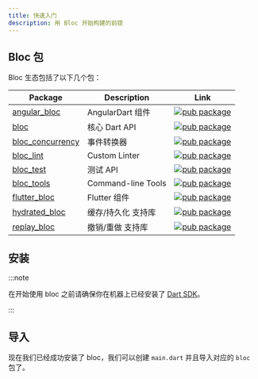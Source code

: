 ```yaml
---
title: 快速入门
description: 用 Bloc 开始构建的前提
---
```



## Bloc 包

Bloc 生态包括了以下几个包：

| Package                                                                                    | Description        | Link                                                                                                           |
| ------------------------------------------------------------------------------------------ | ------------------ | -------------------------------------------------------------------------------------------------------------- |
| [angular_bloc](https://github.com/felangel/bloc/tree/master/packages/angular_bloc)         | AngularDart 组件   | [![pub package](https://img.shields.io/pub/v/angular_bloc.svg)](https://pub.dev/packages/angular_bloc)         |
| [bloc](https://github.com/felangel/bloc/tree/master/packages/bloc)                         | 核心 Dart API      | [![pub package](https://img.shields.io/pub/v/bloc.svg)](https://pub.dev/packages/bloc)                         |
| [bloc_concurrency](https://github.com/felangel/bloc/tree/master/packages/bloc_concurrency) | 事件转换器         | [![pub package](https://img.shields.io/pub/v/bloc_concurrency.svg)](https://pub.dev/packages/bloc_concurrency) |
| [bloc_lint](https://github.com/felangel/bloc/tree/master/packages/bloc_lint)               | Custom Linter      | [![pub package](https://img.shields.io/pub/v/bloc_lint.svg)](https://pub.dev/packages/bloc_lint)               |
| [bloc_test](https://github.com/felangel/bloc/tree/master/packages/bloc_test)               | 测试 API           | [![pub package](https://img.shields.io/pub/v/bloc_test.svg)](https://pub.dev/packages/bloc_test)               |
| [bloc_tools](https://github.com/felangel/bloc/tree/master/packages/bloc_tools)             | Command-line Tools | [![pub package](https://img.shields.io/pub/v/bloc_tools.svg)](https://pub.dev/packages/bloc_tools)             |
| [flutter_bloc](https://github.com/felangel/bloc/tree/master/packages/flutter_bloc)         | Flutter 组件       | [![pub package](https://img.shields.io/pub/v/flutter_bloc.svg)](https://pub.dev/packages/flutter_bloc)         |
| [hydrated_bloc](https://github.com/felangel/bloc/tree/master/packages/hydrated_bloc)       | 缓存/持久化 支持库 | [![pub package](https://img.shields.io/pub/v/hydrated_bloc.svg)](https://pub.dev/packages/hydrated_bloc)       |
| [replay_bloc](https://github.com/felangel/bloc/tree/master/packages/replay_bloc)           | 撤销/重做 支持库   | [![pub package](https://img.shields.io/pub/v/replay_bloc.svg)](https://pub.dev/packages/replay_bloc)           |

## 安装

<InstallationTabs />

:::note

在开始使用 bloc 之前请确保你在机器上已经安装了
[Dart SDK](https://dart.dev/get-dart)。

:::

## 导入

现在我们已经成功安装了 bloc，我们可以创建 `main.dart` 并且导入对应的 `bloc`
包了。

<ImportTabs />
